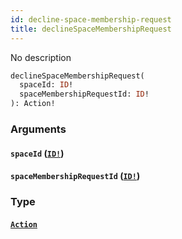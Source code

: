 ```yaml
---
id: decline-space-membership-request
title: declineSpaceMembershipRequest
---
```


No description

```graphql
declineSpaceMembershipRequest(
  spaceId: ID!
  spaceMembershipRequestId: ID!
): Action!

```

### Arguments

#### `spaceId` ([`ID!`](/docs/graphql/scalars/id))

#### `spaceMembershipRequestId` ([`ID!`](/docs/graphql/scalars/id))

### Type

#### [`Action`](/docs/graphql/objects/action)
